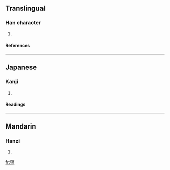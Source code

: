 ==Translingual==
===Han character===
{{Han char|rn=94|rad=犬|as=10|sn=13|four=|canj=大竹月日金 (KHBAC)}}
# {{defn|Han|sort=犬10}}
====References====
{{Han ref|kx=0716.140|dkj=20579|dj=1128.060|hdz=21364.040|uh=733D|ud=29501}}

----
==Japanese==
===Kanji===
{{ja-kanji|grade=|rs=犬10}}
# {{defn|Japanese}} 
====Readings====
{{ja-readings|on=[[べい]] (bei), [[みょう]] (myō), [[めい]] (mei)|kun=|nanori=}}

----
==Mandarin==
===Hanzi===
{{cmn-hanzi|pin=[[mǎ]] ([[ma3]]), [[míng]] ([[ming2]])|wg=ma<sup>3</sup>, ming<sup>2</sup>}}
# {{defn|Mandarin}}

[[fr:猽]]